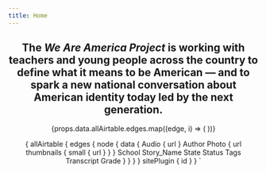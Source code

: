 ```yaml
---
title: Home
---
```



<ThemeProvider theme={theme}>
<Header/>
<PageContainer>

## The *We Are America Project* is working with teachers and young people across the country to define what it means to be American — and to spark a new national conversation about American identity today led by the next generation. 

<Gallery>
{props.data.allAirtable.edges.map((edge, i) => (
    <StoryCard
        photoUrl={edge.node.data.Photo[0].url}
        title={edge.node.data.Story_Name}
        author={edge.node.data.Author}
    />
))}
</Gallery>
</PageContainer>
</ThemeProvider>


{
  allAirtable {
    edges {
      node {
        data {
          Audio {
            url
          }
          Author
          Photo {
            url
            thumbnails {
              small {
                url
              }
            }
          }
          School
          Story_Name
          State
          Status
          Tags
          Transcript
          Grade
        }
      }
    }
  }
  sitePlugin {
    id
  }
}
`